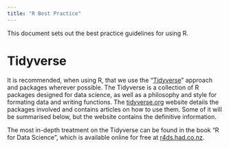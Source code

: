 ```yaml
---
title: "R Best Practice"
---
```


This document sets out the best practice guidelines for using R.

# Tidyverse

It is recommended, when using R, that we use the "[Tidyverse](https://www.tidyverse.org/)"
approach and packages wherever possible. The Tidyverse is a collection of R packages designed 
for data science, as well as a philosophy and style for formating data and writing functions.
The [tidyverse.org](https://www.tidyverse.org/) website details the packages involved and
contains articles on how to use them. Some of it will be summarised below, but the website
contains the definitive information.

The most in-depth treatment on the Tidyverse can be found in the book "R for Data Science", 
which is available online for free at [r4ds.had.co.nz](http://r4ds.had.co.nz/).
